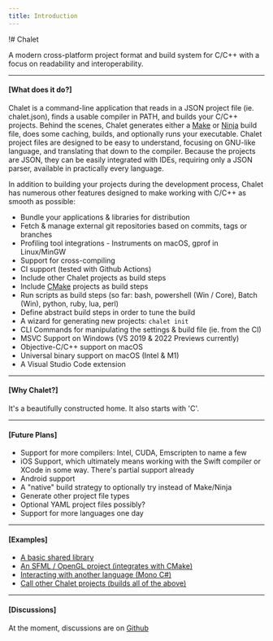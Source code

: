 ```yaml
---
title: Introduction
---
```


!# Chalet

A modern cross-platform project format and build system for C/C++ with a focus on readability and interoperability.

---
#### [What does it do?]

Chalet is a command-line application that reads in a JSON project file (ie. chalet.json), finds a usable compiler in PATH, and builds your C/C++ projects. Behind the scenes, Chalet generates either a [Make](//en.wikipedia.org/wiki/Make_(software)) or [Ninja](//ninja-build.org/) build file, does some caching, builds, and optionally runs your executable. Chalet project files are designed to be easy to understand, focusing on GNU-like language, and translating that down to the compiler. Because the projects are JSON, they can be easily integrated with IDEs, requiring only a JSON parser, available in practically every language.

In addition to building your projects during the development process, Chalet has numerous other features designed to make working with C/C++ as smooth as possible:

* Bundle your applications & libraries for distribution
* Fetch & manage external git repositories based on commits, tags or branches
* Profiling tool integrations - Instruments on macOS, gprof in Linux/MinGW
* Support for cross-compiling
* CI support (tested with Github Actions)
* Include other Chalet projects as build steps
* Include [CMake](//cmake.org/) projects as build steps
* Run scripts as build steps (so far: bash, powershell (Win / Core), Batch (Win), python, ruby, lua, perl)
* Define abstract build steps in order to tune the build
* A wizard for generating new projects: `chalet init`
* CLI Commands for manipulating the settings & build file (ie. from the CI)
* MSVC Support on Windows (VS 2019 & 2022 Previews currently)
* Objective-C/C++ support on macOS
* Universal binary support on macOS (Intel & M1)
* A Visual Studio Code extension

---
#### [Why Chalet?]

It's a beautifully constructed home. It also starts with 'C'.

---
#### [Future Plans]

* Support for more compilers: Intel, CUDA, Emscripten to name a few
* iOS Support, which ultimately means working with the Swift compiler or XCode in some way. There's partial support already
* Android support
* A "native" build strategy to optionally try instead of Make/Ninja
* Generate other project file types
* Optional YAML project files possibly?
* Support for more languages one day

---
#### [Examples]

* [A basic shared library](//github.com/chalet-org/chalet-example-sharedlib)
* [An SFML / OpenGL project (integrates with CMake)](//github.com/chalet-org/chalet-example-sfml)
* [Interacting with another language (Mono C#)](//github.com/chalet-org/chalet-example-mono)
* [Call other Chalet projects (builds all of the above)](//github.com/chalet-org/chalet-examples)

---
#### [Discussions]

At the moment, discussions are on [Github](//github.com/chalet-org/chalet-dev/discussions)
